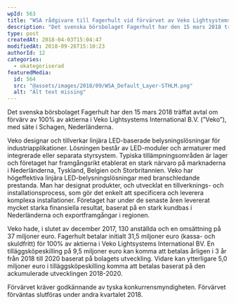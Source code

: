 ```yaml
---
wpId: 563
title: "WSA rådgivare till Fagerhult vid förvärvet av Veko Lightsystems International B.V."
description: "Det svenska börsbolaget Fagerhult har den 15 mars 2018 träffat avtal om förvärv av 100% av aktierna i Veko Lightsystems International B.V. (”Veko”), med säte i Schagen, Nederländerna.    Veko designar&hellip;"
type: post
createdAt: 2018-04-03T15:04:47
modifiedAt: 2018-09-26T15:10:23
authorId: 12
categories:
  - okategoriserad
featuredMedia:
  id: 564
  src: "@assets/images/2018/09/WSA_Default_Layer-STHLM.png"
  alt: "Alt text missing"
---
```


Det svenska börsbolaget Fagerhult har den 15 mars 2018 träffat avtal om förvärv av 100% av aktierna i Veko Lightsystems International B.V. (”Veko”), med säte i Schagen, Nederländerna.

Veko designar och tillverkar linjära LED-baserade belysningslösningar för industriapplikationer. Lösningen består av LED-moduler och armaturer med integrerade eller separata styrsystem. Typiska tillämpningsområden är lager och företaget har framgångsrikt etablerat en stark närvaro på marknaderna i Nederländerna, Tyskland, Belgien och Storbritannien. Veko har högeffektiva linjära LED-belysningslösningar med branschledande prestanda. Man har designat produkter, och utvecklat en tillverknings- och installationsprocess, som gör det enkelt att specificera och leverera komplexa installationer. Företaget har under de senaste åren levererat mycket starka finansiella resultat, baserat på en stark kundbas i Nederländerna och exportframgångar i regionen.

Veko hade, i slutet av december 2017, 130 anställda och en omsättning på 37 miljoner euro. Fagerhult betalar initialt 31,5 miljoner euro (kassa- och skuldfritt) för 100% av aktierna i Veko Lightsystems International BV. En tilläggsköpeskilling på 9,5 miljoner euro kan komma att betalas årligen i 3 år från 2018 till 2020 baserat på bolagets utveckling. Vidare kan ytterligare 5,0 miljoner euro i tilläggsköpeskilling komma att betalas baserat på den ackumulerade utvecklingen 2018-2020.

Förvärvet kräver godkännande av tyska konkurrensmyndigheten. Förvärvet förväntas slutföras under andra kvartalet 2018.